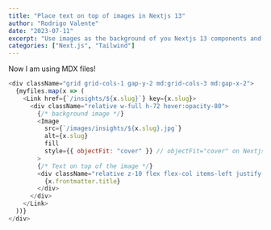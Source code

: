 ```yaml
---
title: "Place text on top of images in Nextjs 13"
author: "Rodrigo Valente"
date: "2023-07-11"
excerpt: "Use images as the background of you Nextjs 13 components and place texts or other components on top of it."
categories: ["Next.js", "Tailwind"]
---
```


Now I am using MDX files!

```javascript
<div className="grid grid-cols-1 gap-y-2 md:grid-cols-3 md:gap-x-2">
  {myfiles.map(x => (
    <Link href={`/insights/${x.slug}`} key={x.slug}>
      <div className="relative w-full h-72 hover:opacity-80">
        {/* background image */}
        <Image
          src={`/images/insights/${x.slug}.jpg`}
          alt={x.slug}
          fill
          style={{ objectFit: "cover" }} // objectFit="cover" on Nextjs <Image 13
        >
        {/* Text on top of the image */}
        <div className="relative z-10 flex flex-col items-left justify-end p-3 h-full text-white text-lg ">
          {x.frontmatter.title}
        </div>
      </div>
    </Link>
  ))}
</div>
```
